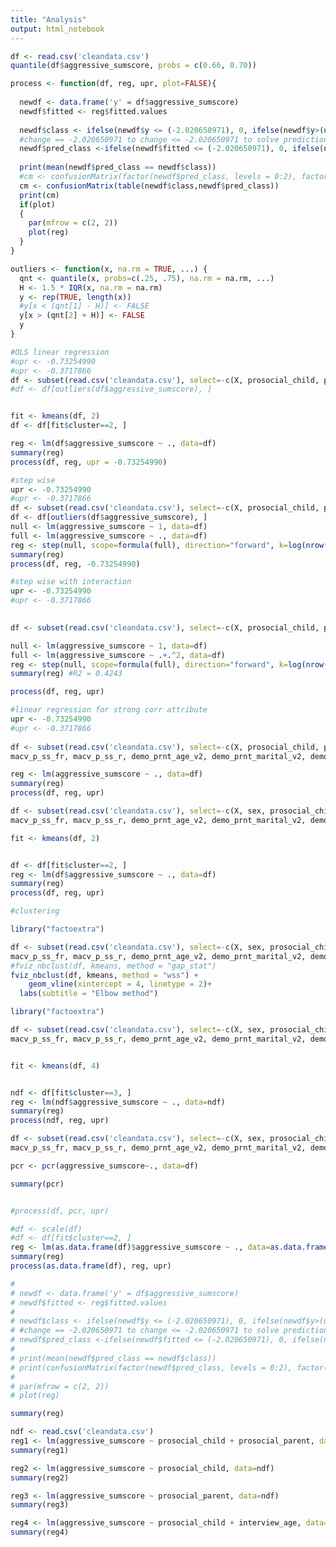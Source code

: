 ```yaml
---
title: "Analysis"
output: html_notebook
---
```

```r
df <- read.csv('cleandata.csv')
quantile(df$aggressive_sumscore, probs = c(0.66, 0.70))
```

```r
process <- function(df, reg, upr, plot=FALSE){
  
  newdf <- data.frame('y' = df$aggressive_sumscore)
  newdf$fitted <- reg$fitted.values
  
  newdf$class <- ifelse(newdf$y <= (-2.020650971), 0, ifelse(newdf$y>(upr),2,1))
  #change == -2.020650971 to change <= -2.020650971 to solve prediction for 0 is 0
  newdf$pred_class <-ifelse(newdf$fitted <= (-2.020650971), 0, ifelse(newdf$fitted>(upr),2,1))
  
  print(mean(newdf$pred_class == newdf$class))
  #cm <- confusionMatrix(factor(newdf$pred_class, levels = 0:2), factor(newdf$class, levels = 0:2) )
  cm <- confusionMatrix(table(newdf$class,newdf$pred_class))
  print(cm)
  if(plot)
  {
    par(mfrow = c(2, 2))
    plot(reg)
  }
}

outliers <- function(x, na.rm = TRUE, ...) {
  qnt <- quantile(x, probs=c(.25, .75), na.rm = na.rm, ...)
  H <- 1.5 * IQR(x, na.rm = na.rm)
  y <- rep(TRUE, length(x))
  #y[x < (qnt[1] - H)] <- FALSE
  y[x > (qnt[2] + H)] <- FALSE
  y
}

```

```r
#OLS linear regression
#upr <- -0.73254990
#upr <- -0.3717866
df <- subset(read.csv('cleandata.csv'), select=-c(X, prosocial_child, prosocial_parent, interview_date, interview_age, subjectkey, sex))
#df <- df[outliers(df$aggressive_sumscore), ]


fit <- kmeans(df, 2)
df <- df[fit$cluster==2, ]

reg <- lm(df$aggressive_sumscore ~ ., data=df)
summary(reg)
process(df, reg, upr = -0.73254990)
```


```r
#step wise 
upr <- -0.73254990
#upr <- -0.3717866
df <- subset(read.csv('cleandata.csv'), select=-c(X, prosocial_child, prosocial_parent, interview_date, interview_age, subjectkey))
df <- df[outliers(df$aggressive_sumscore), ]
null <- lm(aggressive_sumscore ~ 1, data=df)
full <- lm(aggressive_sumscore ~ ., data=df)
reg <- step(null, scope=formula(full), direction="forward", k=log(nrow(df)), trace=0)
summary(reg)
process(df, reg, -0.73254990)
```


```r
#step wise with interaction
upr <- -0.73254990
#upr <- -0.3717866
  

df <- subset(read.csv('cleandata.csv'), select=-c(X, prosocial_child, prosocial_parent, interview_date, interview_age, subjectkey))

null <- lm(aggressive_sumscore ~ 1, data=df)
full <- lm(aggressive_sumscore ~ .+.^2, data=df)
reg <- step(null, scope=formula(full), direction="forward", k=log(nrow(df)), trace=0)
summary(reg) #R2 = 0.4243

process(df, reg, upr)
```

```r
#linear regression for strong corr attribute
upr <- -0.73254990
#upr <- -0.3717866
  
df <- subset(read.csv('cleandata.csv'), select=-c(X, prosocial_child, prosocial_parent, interview_date, interview_age, subjectkey, asr_scr_perstr_t, asr_scr_somaticpr_t, asr_scr_inattention_t, crpbi_bothcare, kbi_p_c_best_friend, kbi_p_c_reg_friend_group, macv_p_ss_fs, macv_p_ss_fo, macv_p_ss_isr, 
macv_p_ss_fr, macv_p_ss_r, demo_prnt_age_v2, demo_prnt_marital_v2, demo_comb_income_v2, demo_yrs_1, demo_yrs_2, parent_rules_q1, parent_rules_q4, parent_rules_q7, su_risk_p_1, su_risk_p_2_3, su_risk_p_4_5))

reg <- lm(aggressive_sumscore ~ ., data=df)
summary(reg)
process(df, reg, upr)


```

```r

df <- subset(read.csv('cleandata.csv'), select=-c(X, sex, prosocial_child, prosocial_parent, interview_date, interview_age, subjectkey, asr_scr_perstr_t, asr_scr_somaticpr_t, asr_scr_inattention_t, crpbi_bothcare, kbi_p_c_best_friend, kbi_p_c_reg_friend_group, macv_p_ss_fs, macv_p_ss_fo, macv_p_ss_isr, 
macv_p_ss_fr, macv_p_ss_r, demo_prnt_age_v2, demo_prnt_marital_v2, demo_comb_income_v2, demo_yrs_1, demo_yrs_2, parent_rules_q1, parent_rules_q4, parent_rules_q7, su_risk_p_1, su_risk_p_2_3, su_risk_p_4_5))

fit <- kmeans(df, 2)


df <- df[fit$cluster==2, ]
reg <- lm(df$aggressive_sumscore ~ ., data=df)
summary(reg)
process(df, reg, upr)
```

```r
#clustering

library("factoextra")

df <- subset(read.csv('cleandata.csv'), select=-c(X, sex, prosocial_child, prosocial_parent, interview_date, interview_age, subjectkey, asr_scr_perstr_t, asr_scr_somaticpr_t, asr_scr_inattention_t, crpbi_bothcare, kbi_p_c_best_friend, kbi_p_c_reg_friend_group, macv_p_ss_fs, macv_p_ss_fo, macv_p_ss_isr, 
macv_p_ss_fr, macv_p_ss_r, demo_prnt_age_v2, demo_prnt_marital_v2, demo_comb_income_v2, demo_yrs_1, demo_yrs_2, parent_rules_q1, parent_rules_q4, parent_rules_q7, su_risk_p_1, su_risk_p_2_3, su_risk_p_4_5))
#fviz_nbclust(df, kmeans, method = "gap_stat")
fviz_nbclust(df, kmeans, method = "wss") +
    geom_vline(xintercept = 4, linetype = 2)+
  labs(subtitle = "Elbow method")
```

```r
library("factoextra")

df <- subset(read.csv('cleandata.csv'), select=-c(X, sex, prosocial_child, prosocial_parent, interview_date, interview_age, subjectkey, asr_scr_perstr_t, asr_scr_somaticpr_t, asr_scr_inattention_t, crpbi_bothcare, kbi_p_c_best_friend, kbi_p_c_reg_friend_group, macv_p_ss_fs, macv_p_ss_fo, macv_p_ss_isr, 
macv_p_ss_fr, macv_p_ss_r, demo_prnt_age_v2, demo_prnt_marital_v2, demo_comb_income_v2, demo_yrs_1, demo_yrs_2, parent_rules_q1, parent_rules_q4, parent_rules_q7, su_risk_p_1, su_risk_p_2_3, su_risk_p_4_5))


fit <- kmeans(df, 4)


ndf <- df[fit$cluster==3, ]
reg <- lm(ndf$aggressive_sumscore ~ ., data=ndf)
summary(reg)
process(ndf, reg, upr)

```
```r

df <- subset(read.csv('cleandata.csv'), select=-c(X, sex, prosocial_child, prosocial_parent, interview_date, interview_age, subjectkey, asr_scr_perstr_t, asr_scr_somaticpr_t, asr_scr_inattention_t, crpbi_bothcare, kbi_p_c_best_friend, kbi_p_c_reg_friend_group, macv_p_ss_fs, macv_p_ss_fo, macv_p_ss_isr, 
macv_p_ss_fr, macv_p_ss_r, demo_prnt_age_v2, demo_prnt_marital_v2, demo_comb_income_v2, demo_yrs_1, demo_yrs_2, parent_rules_q1, parent_rules_q4, parent_rules_q7, su_risk_p_1, su_risk_p_2_3, su_risk_p_4_5))

pcr <- pcr(aggressive_sumscore~., data=df)

summary(pcr)


#process(df, pcr, upr)

#df <- scale(df)
#df <- df[fit$cluster==2, ]
reg <- lm(as.data.frame(df)$aggressive_sumscore ~ ., data=as.data.frame(df))
summary(reg)
process(as.data.frame(df), reg, upr)

# 
# newdf <- data.frame('y' = df$aggressive_sumscore)
# newdf$fitted <- reg$fitted.values
# 
# newdf$class <- ifelse(newdf$y <= (-2.020650971), 0, ifelse(newdf$y>(upr),2,1))
# #change == -2.020650971 to change <= -2.020650971 to solve prediction for 0 is 0
# newdf$pred_class <-ifelse(newdf$fitted <= (-2.020650971), 0, ifelse(newdf$fitted>(upr),2,1))
# 
# print(mean(newdf$pred_class == newdf$class))
# print(confusionMatrix(factor(newdf$pred_class, levels = 0:2), factor(newdf$class, levels = 0:2) ))
# 
# par(mfrow = c(2, 2))
# plot(reg)
```

```r
summary(reg)
```
```r
ndf <- read.csv('cleandata.csv')
reg1 <- lm(aggressive_sumscore ~ prosocial_child + prosocial_parent, data=ndf)
summary(reg1)

reg2 <- lm(aggressive_sumscore ~ prosocial_child, data=ndf)
summary(reg2)

reg3 <- lm(aggressive_sumscore ~ prosocial_parent, data=ndf)
summary(reg3)

reg4 <- lm(aggressive_sumscore ~ prosocial_child + interview_age, data=ndf)
summary(reg4)
```